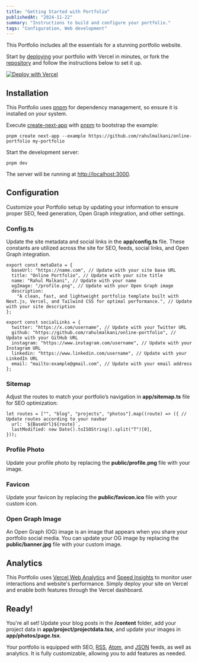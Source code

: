 ```yaml
---
title: "Getting Started with Portfolio"
publishedAt: "2024-11-22"
summary: "Instructions to build and configure your portfolio."
tags: "Configuration, Web development"
---
```


This Portfolio includes all the essentials for a stunning portfolio website.

Start by [deploying](https://vercel.com/new/clone?repository-url=https://github.com/rahulmalkani/online-portfolio) your portfolio with Vercel in minutes, or fork the [repository](https://github.com/rahulmalkani/online-portfolio) and follow the instructions below to set it up.

[![Deploy with Vercel](https://vercel.com/button)](https://vercel.com/new/clone?repository-url=https://github.com/rahulmalkani/online-portfolio)

## Installation

This Portfolio uses [pnpm](https://pnpm.io/installation) for dependency management, so ensure it is installed on your system.

Execute [create-next-app](https://github.com/vercel/next.js/tree/canary/packages/create-next-app) with [pnpm](https://pnpm.io/installation) to bootstrap the example:

```
pnpm create next-app --example https://github.com/rahulmalkani/online-portfolio my-portfolio
```

Start the development server:

```
pnpm dev
```

The server will be running at [http://localhost:3000](http://localhost:3000).

## Configuration

Customize your Portfolio setup by updating your information to ensure proper SEO, feed generation, Open Graph integration, and other settings.

### Config.ts

Update the site metadata and social links in the **app/config.ts** file. These constants are utilized across the site for SEO, feeds, social links, and Open Graph integration.

```
export const metaData = {
  baseUrl: "https://name.com", // Update with your site base URL
  title: "Online Portfolio", // Update with your site title
  name: "Rahul Malkani", // Update with your name
  ogImage: "/profile.png", // Update with your Open Graph image
  description:
    "A clean, fast, and lightweight portfolio template built with Next.js, Vercel, and Tailwind CSS for optimal performance.", // Update with your site description
};

export const socialLinks = {
  twitter: "https://x.com/username", // Update with your Twitter URL
  github: "https://github.com/rahulmalkani/online-portfolio", // Update with your GitHub URL
  instagram: "https://www.instagram.com/username", // Update with your Instagram URL
  linkedin: "https://www.linkedin.com/username", // Update with your LinkedIn URL
  email: "mailto:example@gmail.com", // Update with your email address
};
```

### Sitemap

Adjust the routes to match your portfolio’s navigation in **app/sitemap.ts** file for SEO optimization:

```
let routes = ["", "blog", "projects", "photos"].map((route) => ({ // Update routes according to your navbar
  url: `${BaseUrl}${route}`,
  lastModified: new Date().toISOString().split("T")[0],
}));
```

### Profile Photo

Update your profile photo by replacing the **public/profile.png** file with your image.

### Favicon

Update your favicon by replacing the **public/favicon.ico** file with your custom icon.

### Open Graph Image

An Open Graph (OG) image is an image that appears when you share your portfolio social media. You can update your OG image by replacing the **public/banner.jpg** file with your custom image.

## Analytics

This Portfolio uses [Vercel Web Analytics](https://vercel.com/docs/analytics/quickstart) and [Speed Insights](https://vercel.com/docs/speed-insights/quickstart) to monitor user interactions and website's performance. Simply deploy your site on Vercel and enable both features through the Vercel dashboard.

## Ready!

You're all set! Update your blog posts in the **/content** folder, add your project data in **app/project/projectdata.tsx**, and update your images in **app/photos/page.tsx**.

Your portfolio is equipped with SEO, [RSS](/rss.xml), [Atom](/atom.xml), and [JSON](/feed.json) feeds, as well as analytics. It is fully customizable, allowing you to add features as needed.
